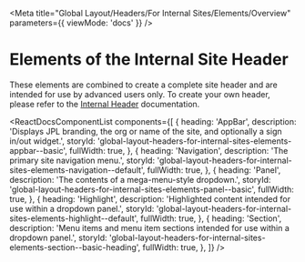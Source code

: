 
<Meta
  title="Global Layout/Headers/For Internal Sites/Elements/Overview"
  parameters={{ viewMode: 'docs' }}
/>

# Elements of the Internal Site Header

These elements are combined to create a complete site header and are intended for use by advanced users only. To create your own header, please refer to the [Internal Header](/?path=/docs/global-layout-headers-for-internal-sites--with-navigation) documentation.

<ReactDocsComponentList
  components={[
    {
      heading: 'AppBar',
      description:
        'Displays JPL branding, the org or name of the site, and optionally a sign in/out widget.',
      storyId:
        'global-layout-headers-for-internal-sites-elements-appbar--basic',
      fullWidth: true,
    },
    {
      heading: 'Navigation',
      description: 'The primary site navigation menu.',
      storyId:
        'global-layout-headers-for-internal-sites-elements-navigation--default',
      fullWidth: true,
    },
    {
      heading: 'Panel',
      description: 'The contents of a mega-menu-style dropdown.',
      storyId: 'global-layout-headers-for-internal-sites-elements-panel--basic',
      fullWidth: true,
    },
    {
      heading: 'Highlight',
      description:
        'Highlighted content intended for use within a dropdown panel.',
      storyId:
        'global-layout-headers-for-internal-sites-elements-highlight--default',
      fullWidth: true,
    },
    {
      heading: 'Section',
      description:
        'Menu items and menu item sections intended for use within a dropdown panel.',
      storyId:
        'global-layout-headers-for-internal-sites-elements-section--basic-heading',
      fullWidth: true,
    },
  ]}
/>

